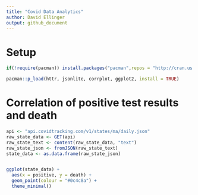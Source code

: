 ```yaml
---
title: "Covid Data Analytics"
author: David Ellinger
output: github_document
---
```

# Setup
```r
if(!require(pacman)) install.packages("pacman",repos = "http://cran.us.r-project.org")

pacman::p_load(httr, jsonlite, corrplot, ggplot2, install = TRUE)
```


# Correlation of positive test results and death

```r
api <- "api.covidtracking.com/v1/states/ma/daily.json"
raw_state_data <- GET(api)
raw_state_text <- content(raw_state_data, "text")
raw_state_json <- fromJSON(raw_state_text)
state_data <- as.data.frame(raw_state_json)


ggplot(state_data) +
  aes(x = positive, y = death) +
  geom_point(colour = "#0c4c8a") +
  theme_minimal()
```
